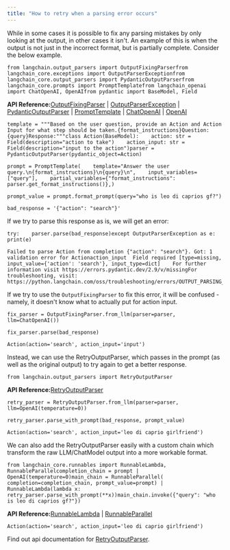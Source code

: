 ```yaml
---
title: "How to retry when a parsing error occurs"
---
```


While in some cases it is possible to fix any parsing mistakes by only looking at the output, in other cases it isn't. An example of this is when the output is not just in the incorrect format, but is partially complete. Consider the below example.

```
from langchain.output_parsers import OutputFixingParserfrom langchain_core.exceptions import OutputParserExceptionfrom langchain_core.output_parsers import PydanticOutputParserfrom langchain_core.prompts import PromptTemplatefrom langchain_openai import ChatOpenAI, OpenAIfrom pydantic import BaseModel, Field
```

**API Reference:**[OutputFixingParser](https://python.langchain.com/api_reference/langchain/output_parsers/langchain.output_parsers.fix.OutputFixingParser.html) | [OutputParserException](https://python.langchain.com/api_reference/core/exceptions/langchain_core.exceptions.OutputParserException.html) | [PydanticOutputParser](https://python.langchain.com/api_reference/core/output_parsers/langchain_core.output_parsers.pydantic.PydanticOutputParser.html) | [PromptTemplate](https://python.langchain.com/api_reference/core/prompts/langchain_core.prompts.prompt.PromptTemplate.html) | [ChatOpenAI](https://python.langchain.com/api_reference/openai/chat_models/langchain_openai.chat_models.base.ChatOpenAI.html) | [OpenAI](https://python.langchain.com/api_reference/openai/llms/langchain_openai.llms.base.OpenAI.html)

```
template = """Based on the user question, provide an Action and Action Input for what step should be taken.{format_instructions}Question: {query}Response:"""class Action(BaseModel):    action: str = Field(description="action to take")    action_input: str = Field(description="input to the action")parser = PydanticOutputParser(pydantic_object=Action)
```

```
prompt = PromptTemplate(    template="Answer the user query.\n{format_instructions}\n{query}\n",    input_variables=["query"],    partial_variables={"format_instructions": parser.get_format_instructions()},)
```

```
prompt_value = prompt.format_prompt(query="who is leo di caprios gf?")
```

```
bad_response = '{"action": "search"}'
```

If we try to parse this response as is, we will get an error:

```
try:    parser.parse(bad_response)except OutputParserException as e:    print(e)
```

```
Failed to parse Action from completion {"action": "search"}. Got: 1 validation error for Actionaction_input  Field required [type=missing, input_value={'action': 'search'}, input_type=dict]    For further information visit https://errors.pydantic.dev/2.9/v/missingFor troubleshooting, visit: https://python.langchain.com/oss/troubleshooting/errors/OUTPUT_PARSING_FAILURE
```

If we try to use the `OutputFixingParser` to fix this error, it will be confused - namely, it doesn't know what to actually put for action input.

```
fix_parser = OutputFixingParser.from_llm(parser=parser, llm=ChatOpenAI())
```

```
fix_parser.parse(bad_response)
```

```
Action(action='search', action_input='input')
```

Instead, we can use the RetryOutputParser, which passes in the prompt (as well as the original output) to try again to get a better response.

```
from langchain.output_parsers import RetryOutputParser
```

**API Reference:**[RetryOutputParser](https://python.langchain.com/api_reference/langchain/output_parsers/langchain.output_parsers.retry.RetryOutputParser.html)

```
retry_parser = RetryOutputParser.from_llm(parser=parser, llm=OpenAI(temperature=0))
```

```
retry_parser.parse_with_prompt(bad_response, prompt_value)
```

```
Action(action='search', action_input='leo di caprio girlfriend')
```

We can also add the RetryOutputParser easily with a custom chain which transform the raw LLM/ChatModel output into a more workable format.

```
from langchain_core.runnables import RunnableLambda, RunnableParallelcompletion_chain = prompt | OpenAI(temperature=0)main_chain = RunnableParallel(    completion=completion_chain, prompt_value=prompt) | RunnableLambda(lambda x: retry_parser.parse_with_prompt(**x))main_chain.invoke({"query": "who is leo di caprios gf?"})
```

**API Reference:**[RunnableLambda](https://python.langchain.com/api_reference/core/runnables/langchain_core.runnables.base.RunnableLambda.html) | [RunnableParallel](https://python.langchain.com/api_reference/core/runnables/langchain_core.runnables.base.RunnableParallel.html)

```
Action(action='search', action_input='leo di caprio girlfriend')
```

Find out api documentation for [RetryOutputParser](https://python.langchain.com/api_reference/langchain/output_parsers/langchain.output_parsers.retry.RetryOutputParser.html#langchain.output_parsers.retry.RetryOutputParser).

